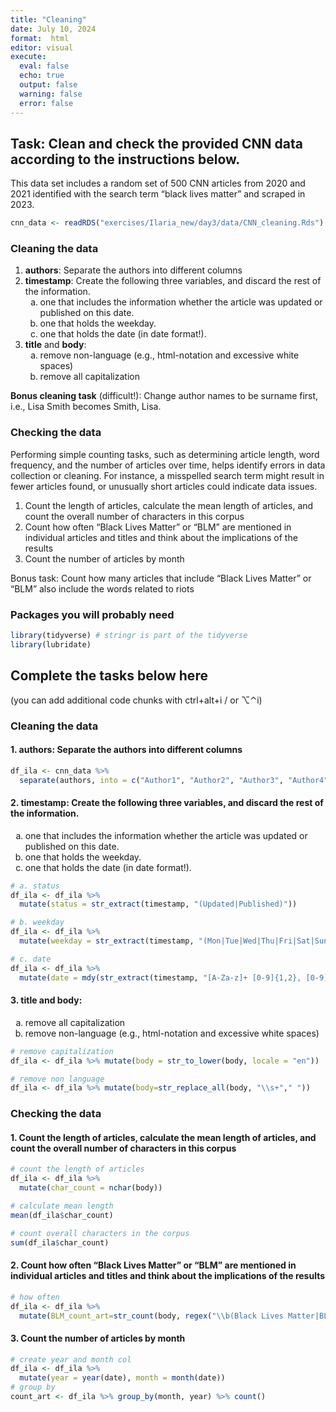 ```yaml
---
title: "Cleaning"
date: July 10, 2024
format:  html
editor: visual
execute: 
  eval: false
  echo: true
  output: false
  warning: false
  error: false
---
```


## Task: Clean and check the provided CNN data according to the instructions below.

This data set includes a random set of 500 CNN articles from 2020 and 2021 identified with the search term "black lives matter" and scraped in 2023.

```r
cnn_data <- readRDS("exercises/Ilaria_new/day3/data/CNN_cleaning.Rds")
```

### Cleaning the data

1.  **authors**: Separate the authors into different columns
2.  **timestamp**: Create the following three variables, and discard the rest of the information.
    a.  one that includes the information whether the article was updated or published on this date.
    b.  one that holds the weekday.
    c.  one that holds the date (in date format!).
3.  **title** and **body**:
    a.  remove non-language (e.g., html-notation and excessive white spaces)
    b.  remove all capitalization

**Bonus cleaning task** (difficult!): Change author names to be surname first, i.e., Lisa Smith becomes Smith, Lisa.

### Checking the data

Performing simple counting tasks, such as determining article length, word frequency, and the number of articles over time, helps identify errors in data collection or cleaning. For instance, a misspelled search term might result in fewer articles found, or unusually short articles could indicate data issues.

1.  Count the length of articles, calculate the mean length of articles, and count the overall number of characters in this corpus
2.  Count how often "Black Lives Matter" or "BLM" are mentioned in individual articles and titles and think about the implications of the results
3.  Count the number of articles by month

Bonus task: Count how many articles that include "Black Lives Matter" or "BLM" also include the words related to riots

### Packages you will probably need

```r
library(tidyverse) # stringr is part of the tidyverse
library(lubridate)
```

## Complete the tasks below here

(you can add additional code chunks with ctrl+alt+i / or ⌥⌃i)

### Cleaning the data

#### 1. authors: Separate the authors into different columns

```r
df_ila <- cnn_data %>%
  separate(authors, into = c("Author1", "Author2", "Author3", "Author4", "Author5"), sep = ";|with", fill = "right")

```

#### 2. timestamp: Create the following three variables, and discard the rest of the information.

a.  one that includes the information whether the article was updated or published on this date.
b.  one that holds the weekday.
c.  one that holds the date (in date format!).

```r
# a. status
df_ila <- df_ila %>%
  mutate(status = str_extract(timestamp, "(Updated|Published)"))

# b. weekday
df_ila <- df_ila %>%
  mutate(weekday = str_extract(timestamp, "(Mon|Tue|Wed|Thu|Fri|Sat|Sun)"))

# c. date
df_ila <- df_ila %>%
  mutate(date = mdy(str_extract(timestamp, "[A-Za-z]+ [0-9]{1,2}, [0-9]{4}")))

```

#### 3. title and body:

a.  remove all capitalization
b.  remove non-language (e.g., html-notation and excessive white spaces)

```r
# remove capitalization
df_ila <- df_ila %>% mutate(body = str_to_lower(body, locale = "en"))

# remove non language
df_ila <- df_ila %>% mutate(body=str_replace_all(body, "\\s+"," "))

```

### Checking the data

#### 1. Count the length of articles, calculate the mean length of articles, and count the overall number of characters in this corpus

```r
# count the length of articles
df_ila <- df_ila %>%
  mutate(char_count = nchar(body))

# calculate mean length
mean(df_ila$char_count)

# count overall characters in the corpus
sum(df_ila$char_count)

```

#### 2. Count how often "Black Lives Matter" or "BLM" are mentioned in individual articles and titles and think about the implications of the results

```r

# how often 
df_ila <- df_ila %>%
  mutate(BLM_count_art=str_count(body, regex("\\b(Black Lives Matter|BLM)\\b", ignore_case = TRUE)), BLM_count_tit=str_count(title, regex("\\b(Black Lives Matter|BLM)\\b", ignore_case = TRUE)))


```

#### 3. Count the number of articles by month

```r
# create year and month col
df_ila <- df_ila %>%
  mutate(year = year(date), month = month(date))
# group by
count_art <- df_ila %>% group_by(month, year) %>% count()
```
